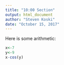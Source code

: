 ```yaml
---
title: "10:00 Section"
output: html_document
author: "Steven Koski"
date: "October 15, 2017"
---
```

Here is some arithmetic:
```r
x<-7
y<-9
x-cos(y)
```

